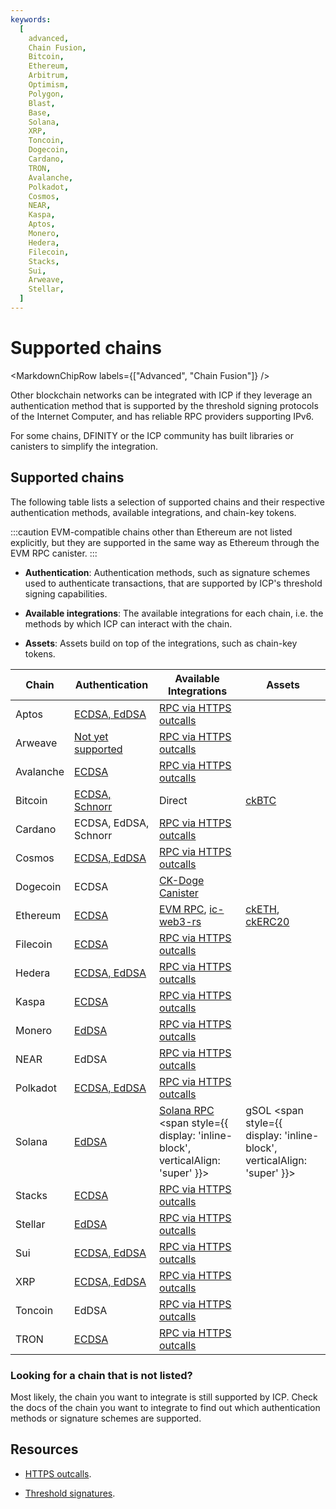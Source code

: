 ```yaml
---
keywords:
  [
    advanced,
    Chain Fusion,
    Bitcoin,
    Ethereum,
    Arbitrum,
    Optimism,
    Polygon,
    Blast,
    Base,
    Solana,
    XRP,
    Toncoin,
    Dogecoin,
    Cardano,
    TRON,
    Avalanche,
    Polkadot,
    Cosmos,
    NEAR,
    Kaspa,
    Aptos,
    Monero,
    Hedera,
    Filecoin,
    Stacks,
    Sui,
    Arweave,
    Stellar,
  ]
---
```



# Supported chains

<MarkdownChipRow labels={["Advanced", "Chain Fusion"]} />



Other blockchain networks can be integrated with ICP if they leverage an
authentication method that is supported by the threshold signing protocols of
the Internet Computer, and has reliable RPC providers supporting IPv6.

For some chains, DFINITY or the ICP community has built libraries or canisters
to simplify the integration.

## Supported chains

The following table lists a selection of supported chains and their respective
authentication methods, available integrations, and chain-key tokens.

:::caution EVM-compatible chains other than Ethereum are not listed explicitly,
but they are supported in the same way as Ethereum through the EVM RPC canister.
:::

- **Authentication**: Authentication methods, such as signature schemes used to
  authenticate transactions, that are supported by ICP's threshold signing
  capabilities.

- **Available integrations**: The available integrations for each chain, i.e.
  the methods by which ICP can interact with the chain.

- **Assets**: Assets build on top of the integrations, such as chain-key tokens.

| Chain     | Authentication                                                         | Available Integrations                                                                                                                         | Assets                                                                                                                                          |
| --------- | ---------------------------------------------------------------------- | ---------------------------------------------------------------------------------------------------------------------------------------------- | ----------------------------------------------------------------------------------------------------------------------------------------------- |
| Aptos     | [ECDSA, EdDSA](https://aptos.dev/en/network/blockchain/accounts) | [RPC via HTTPS outcalls](/docs/current/building-apps/using-network-features/using-http/https-outcalls/overview) |    |
| Arweave   | [Not yet supported](https://github.com/ArweaveTeam/arweave/issues/486) | [RPC via HTTPS outcalls](/docs/current/building-apps/using-network-features/using-http/https-outcalls/overview) |    |
| Avalanche | [ECDSA](https://docs.avax.network/reference/standards/cryptographic-primitives) | [RPC via HTTPS outcalls](/docs/current/building-apps/using-network-features/using-http/https-outcalls/overview) |   |
| Bitcoin   | [ECDSA, Schnorr](/docs/current/building-apps/chain-fusion/bitcoin/using-btc/generate-addresses) | Direct | [ckBTC](/docs/current/defi/chain-key-tokens/ckbtc/overview)  |    |
| Cardano   | ECDSA, EdDSA, Schnorr | [RPC via HTTPS outcalls](/docs/current/building-apps/using-network-features/using-http/https-outcalls/overview) |     |
| Cosmos    | [ECDSA, EdDSA](https://docs.cosmos.network/v0.50/learn/beginner/accounts) | [RPC via HTTPS outcalls](/docs/current/building-apps/using-network-features/using-http/https-outcalls/overview)  |     |
| Dogecoin  | ECDSA  | [CK-Doge Canister](https://github.com/ldclabs/ck-doge) |   |
| Ethereum  | [ECDSA](/docs/current/building-apps/chain-fusion/ethereum/using-eth/generating-addresses) | [EVM RPC](/docs/building-apps/chain-fusion/ethereum/evm-rpc/overview.mdx), [ic-web3-rs](https://github.com/horizonx-tech/ic-web3-rs) | [ckETH](/docs/current/defi/chain-key-tokens/cketh/overview), [ckERC20](/docs/current/defi/chain-key-tokens/ckerc20/overview)  |
| Filecoin  | [ECDSA](https://spec.filecoin.io/algorithms/crypto/signatures/)| [RPC via HTTPS outcalls](/docs/current/building-apps/using-network-features/using-http/https-outcalls/overview) |     |
| Hedera    | [ECDSA, EdDSA](https://docs.hedera.com/hedera/core-concepts/keys-and-signatures)| [RPC via HTTPS outcalls](/docs/current/building-apps/using-network-features/using-http/https-outcalls/overview) |      |
| Kaspa     | [ECDSA](https://github.com/kaspanet/go-secp256k1/blob/master/ecdsa_privkey.go) | [RPC via HTTPS outcalls](/docs/current/building-apps/using-network-features/using-http/https-outcalls/overview) |     |
| Monero    | [EdDSA](https://getmonero.dev/cryptography/asymmetric/edwards25519.html) | [RPC via HTTPS outcalls](/docs/current/building-apps/using-network-features/using-http/https-outcalls/overview) |      |
| NEAR      | EdDSA | [RPC via HTTPS outcalls](/docs/current/building-apps/using-network-features/using-http/https-outcalls/overview) |      |
| Polkadot  | [ECDSA, EdDSA](https://wiki.polkadot.network/docs/learn-cryptography) | [RPC via HTTPS outcalls](/docs/current/building-apps/using-network-features/using-http/https-outcalls/overview) |     |
| Solana    | [EdDSA](https://solana.com/docs/core/accounts#account)  | [Solana RPC](https://github.com/mfactory-lab/ic-solana) <span style={{ display: 'inline-block', verticalAlign: 'super' }}><AlphaChip /></span> | gSOL <span style={{ display: 'inline-block', verticalAlign: 'super' }}><BetaChip /></span> |
| Stacks    | [ECDSA](https://github.com/stacks-network/keylib-py)| [RPC via HTTPS outcalls](/docs/current/building-apps/using-network-features/using-http/https-outcalls/overview) |      |
| Stellar   | [EdDSA](https://developers.stellar.org/docs/smart-contracts/smart-wallets#secp256r1) | [RPC via HTTPS outcalls](/docs/current/building-apps/using-network-features/using-http/https-outcalls/overview) |     |
| Sui       | [ECDSA, EdDSA](https://blog.sui.io/wallet-cryptography-specifications/) | [RPC via HTTPS outcalls](/docs/current/building-apps/using-network-features/using-http/https-outcalls/overview) |     |
| XRP       | [ECDSA, EdDSA](https://xrpl.org/docs/concepts/accounts/cryptographic-keys/#signing-algorithms) | [RPC via HTTPS outcalls](/docs/current/building-apps/using-network-features/using-http/https-outcalls/overview) |    |
| Toncoin   | EdDSA  | [RPC via HTTPS outcalls](/docs/current/building-apps/using-network-features/using-http/https-outcalls/overview) |       |
| TRON      | [ECDSA](https://github.com/tronprotocol/tips/issues/120)  | [RPC via HTTPS outcalls](/docs/current/building-apps/using-network-features/using-http/https-outcalls/overview)  |      |


### Looking for a chain that is not listed?

Most likely, the chain you want to integrate is still supported by ICP. Check
the docs of the chain you want to integrate to find out which authentication
methods or signature schemes are supported.

## Resources

- [HTTPS outcalls](/docs/current/building-apps/using-network-features/using-http/https-outcalls/overview).

- [Threshold signatures](/docs/current/specifications/t-sigs-how-it-works).
